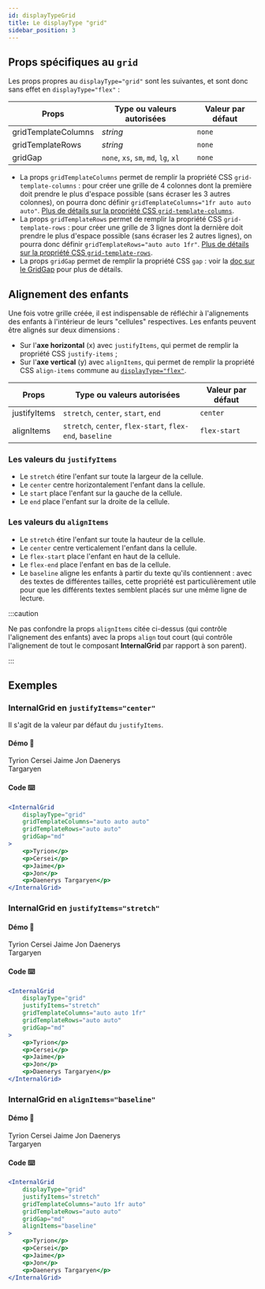 ```yaml
---
id: displayTypeGrid
title: Le displayType "grid"
sidebar_position: 3
---
```



## Props spécifiques au `grid`

Les props propres au `displayType="grid"` sont les suivantes, et sont donc sans effet en `displayType="flex"`&nbsp;:

| Props               | Type ou valeurs autorisées           | Valeur par défaut |
| ------------------- | ------------------------------------ | ----------------- |
| gridTemplateColumns | _string_                             | `none`            |
| gridTemplateRows    | _string_                             | `none`            |
| gridGap             | `none`, `xs`, `sm`, `md`, `lg`, `xl` | `none`            |

-   La props `gridTemplateColumns` permet de remplir la propriété CSS `grid-template-columns`&nbsp;: pour créer une grille de 4 colonnes dont la première doit prendre le plus d'espace possible (sans écraser les 3 autres colonnes), on pourra donc définir `gridTemplateColumns="1fr auto auto auto"`. [Plus de détails sur la propriété CSS `grid-template-columns`](https://developer.mozilla.org/fr/docs/Web/CSS/grid-template-columns).
-   La props `gridTemplateRows` permet de remplir la propriété CSS `grid-template-rows`&nbsp;: pour créer une grille de 3 lignes dont la dernière doit prendre le plus d'espace possible (sans écraser les 2 autres lignes), on pourra donc définir `gridTemplateRows="auto auto 1fr"`. [Plus de détails sur la propriété CSS `grid-template-rows`](https://developer.mozilla.org/fr/docs/Web/CSS/grid-template-rows).
-   La props `gridGap` permet de remplir la propriété CSS `gap`&nbsp;: voir la [doc sur le GridGap](/docs/Grids/GridGap) pour plus de détails.

## Alignement des enfants

Une fois votre grille créée, il est indispensable de réfléchir à l'alignements des enfants à l'intérieur de leurs "cellules" respectives.
Les enfants peuvent être alignés sur deux dimensions&nbsp;:

-   Sur l'**axe horizontal** (x) avec `justifyItems`, qui permet de remplir la propriété CSS `justify-items`&nbsp;;
-   Sur l'**axe vertical** (y) avec `alignItems`, qui permet de remplir la propriété CSS `align-items` commune au [`displayType="flex"`](/docs/Grids/InternalGrid/displayTypeFlex).

| Props        | Type ou valeurs autorisées                                | Valeur par défaut |
| ------------ | --------------------------------------------------------- | ----------------- |
| justifyItems | `stretch`, `center`, `start`, `end`                       | `center`          |
| alignItems   | `stretch`, `center`, `flex-start`, `flex-end`, `baseline` | `flex-start`      |

### Les valeurs du `justifyItems`

-   Le `stretch` étire l'enfant sur toute la largeur de la cellule.
-   Le `center` centre horizontalement l'enfant dans la cellule.
-   Le `start` place l'enfant sur la gauche de la cellule.
-   Le `end` place l'enfant sur la droite de la cellule.

### Les valeurs du `alignItems`

-   Le `stretch` étire l'enfant sur toute la hauteur de la cellule.
-   Le `center` centre verticalement l'enfant dans la cellule.
-   Le `flex-start` place l'enfant en haut de la cellule.
-   Le `flex-end` place l'enfant en bas de la cellule.
-   Le `baseline` aligne les enfants à partir du texte qu'ils contiennent&nbsp;: avec des textes de différentes tailles, cette propriété est particulièrement utile pour que les différents textes semblent placés sur une même ligne de lecture.

:::caution

Ne pas confondre la props `alignItems` citée ci-dessus (qui contrôle l'alignement des enfants) avec la props `align` tout court (qui contrôle l'alignement de tout le composant **InternalGrid** par rapport à son parent).

:::

## Exemples

### InternalGrid en `justifyItems="center"`

Il s'agit de la valeur par défaut du `justifyItems`.

#### Démo 🎉

<WrapperComponent>
    <InternalGrid
        displayType="grid"
        gridTemplateColumns="auto auto auto"
        gridTemplateRows="auto auto"
        gridGap="md"
    >
        <Text
            colorPallet="theme"
            paddingTop="xs"
            paddingBottom="xs"
            paddingLateral="xs"
            hasBackground
        >
            Tyrion
        </Text>
        <Text
            colorPallet="theme"
            paddingTop="xs"
            paddingBottom="xs"
            paddingLateral="xs"
            hasBackground
        >
            Cersei
        </Text>
        <Text
            colorPallet="theme"
            paddingTop="xs"
            paddingBottom="xs"
            paddingLateral="xs"
            hasBackground
        >
            Jaime
        </Text>
        <Text
            colorPallet="theme"
            paddingTop="xs"
            paddingBottom="xs"
            paddingLateral="xs"
            hasBackground
        >
            Jon
        </Text>
        <Text
            colorPallet="theme"
            paddingTop="xs"
            paddingBottom="xs"
            paddingLateral="xs"
            hasBackground
        >
            Daenerys
            <br />
            Targaryen
        </Text>
    </InternalGrid>
</WrapperComponent>

#### Code ⌨️

```jsx
<InternalGrid
    displayType="grid"
    gridTemplateColumns="auto auto auto"
    gridTemplateRows="auto auto"
    gridGap="md"
>
    <p>Tyrion</p>
    <p>Cersei</p>
    <p>Jaime</p>
    <p>Jon</p>
    <p>Daenerys Targaryen</p>
</InternalGrid>
```

### InternalGrid en `justifyItems="stretch"`

#### Démo 🎉

<WrapperComponent>
    <InternalGrid
        displayType="grid"
        justifyItems="stretch"
        gridTemplateColumns="auto auto 1fr"
        gridTemplateRows="auto auto"
        gridGap="md"
    >
        <Text
            colorPallet="theme"
            paddingTop="xs"
            paddingBottom="xs"
            paddingLateral="xs"
            hasBackground
        >
            Tyrion
        </Text>
        <Text
            colorPallet="theme"
            paddingTop="xs"
            paddingBottom="xs"
            paddingLateral="xs"
            hasBackground
        >
            Cersei
        </Text>
        <Text
            colorPallet="theme"
            paddingTop="xs"
            paddingBottom="xs"
            paddingLateral="xs"
            hasBackground
        >
            Jaime
        </Text>
        <Text
            colorPallet="theme"
            paddingTop="xs"
            paddingBottom="xs"
            paddingLateral="xs"
            hasBackground
        >
            Jon
        </Text>
        <Text
            colorPallet="theme"
            paddingTop="xs"
            paddingBottom="xs"
            paddingLateral="xs"
            hasBackground
        >
            Daenerys
            <br />
            Targaryen
        </Text>
    </InternalGrid>
</WrapperComponent>

#### Code ⌨️

```jsx
<InternalGrid
    displayType="grid"
    justifyItems="stretch"
    gridTemplateColumns="auto auto 1fr"
    gridTemplateRows="auto auto"
    gridGap="md"
>
    <p>Tyrion</p>
    <p>Cersei</p>
    <p>Jaime</p>
    <p>Jon</p>
    <p>Daenerys Targaryen</p>
</InternalGrid>
```

### InternalGrid en `alignItems="baseline"`

#### Démo 🎉

<WrapperComponent>
    <InternalGrid
        displayType="grid"
        justifyItems="stretch"
        gridTemplateColumns="auto 1fr auto"
        gridTemplateRows="auto auto"
        gridGap="md"
        alignItems="baseline"
    >
        <Text
            colorPallet="theme"
            paddingTop="xs"
            paddingBottom="xs"
            paddingLateral="xs"
            hasBackground
        >
            Tyrion
        </Text>
        <Text
            colorPallet="theme"
            paddingTop="xs"
            paddingBottom="xs"
            paddingLateral="xs"
            hasBackground
        >
            Cersei
        </Text>
        <Text
            colorPallet="theme"
            paddingTop="xs"
            paddingBottom="xs"
            paddingLateral="xs"
            hasBackground
        >
            Jaime
        </Text>
        <Text
            colorPallet="theme"
            paddingTop="xs"
            paddingBottom="xs"
            paddingLateral="xs"
            textSize="lg"
            hasBackground
        >
            Jon
        </Text>
        <Text
            colorPallet="theme"
            paddingTop="xs"
            paddingBottom="xs"
            paddingLateral="xs"
            textSize="xs"
            hasBackground
        >
            Daenerys
            <br />
            Targaryen
        </Text>
    </InternalGrid>
</WrapperComponent>

#### Code ⌨️

```jsx
<InternalGrid
    displayType="grid"
    justifyItems="stretch"
    gridTemplateColumns="auto 1fr auto"
    gridTemplateRows="auto auto"
    gridGap="md"
    alignItems="baseline"
>
    <p>Tyrion</p>
    <p>Cersei</p>
    <p>Jaime</p>
    <p>Jon</p>
    <p>Daenerys Targaryen</p>
</InternalGrid>
```
